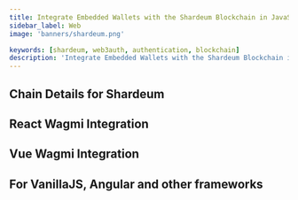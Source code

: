 ```yaml
---
title: Integrate Embedded Wallets with the Shardeum Blockchain in JavaScript
sidebar_label: Web
image: 'banners/shardeum.png'

keywords: [shardeum, web3auth, authentication, blockchain]
description: 'Integrate Embedded Wallets with the Shardeum Blockchain in JavaScript | Embedded Wallets'
---
```



<SEO
  title="Integrate Embedded Wallets with the Shardeum Blockchain in JavaScript"
  description="Integrate Embedded Wallets with the Shardeum Blockchain in JavaScript | Embedded Wallets"
  image="https://web3auth.io/docs/banners/shardeum.png"
  slug="/embedded-wallets/connect-blockchain/evm/shardeum/web"
/>

## Chain Details for Shardeum

<ChainDetailsShardeum />

## React Wagmi Integration

<ReactWagmiIntegration />

## Vue Wagmi Integration

<VueWagmiIntegration />

## For VanillaJS, Angular and other frameworks

<JsBlockchainMethods />
